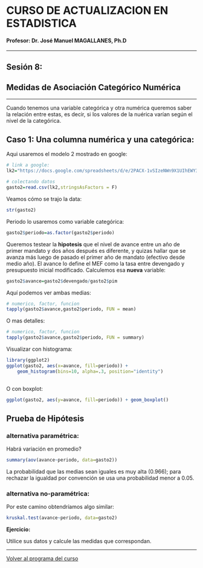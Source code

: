 # CURSO DE ACTUALIZACION EN ESTADISTICA

#### Profesor: Dr. José Manuel MAGALLANES, Ph.D

____

## Sesión 8: 

## **Medidas de Asociación Categórico Numérica**

____

Cuando tenemos una variable categórica y otra numérica queremos saber la relación entre estas, es decir, si los valores de la nuérica varían según el nivel de la categórica. 

## Caso 1: Una columna numérica y una categórica:

Aqui usaremos el modelo 2 mostrado en google:


```r
# link a google:
lk2="https://docs.google.com/spreadsheets/d/e/2PACX-1vSIzeNWn9X1UIhEWY3pnAPdUdSP9Ni7k2btVnt9GuatiSexZCAVmn09INK2fpeY8SqKPWciBI4OSfRh/pub?gid=1108202370&single=true&output=csv"

# colectando datos
gasto2=read.csv(lk2,stringsAsFactors = F)
```


Veamos cómo se trajo la data:
```r
str(gasto2)
```


Periodo lo usaremos como variable categórica:

```r
gasto2$periodo=as.factor(gasto2$periodo)
```


Queremos testear la **hipotesis** que el nivel de avance entre un año de primer mandato y dos años después es diferente, y quizas hallar que se avanza más luego de pasado el primer año de mandato (efectivo desde medio año). El avance lo define el MEF como la tasa entre devengado y presupuesto inicial modificado. Calculemos esa **nueva** variable:

```r
gasto2$avance=gasto2$devengado/gasto2$pim
```

Aquí podemos ver ambas medias:

```r
# numerico, factor, funcion
tapply(gasto2$avance,gasto2$periodo, FUN = mean)
```

O mas detalles:

```r
# numerico, factor, funcion
tapply(gasto2$avance,gasto2$periodo, FUN = summary)
```

Visualizar con histograma:

```r
library(ggplot2)
ggplot(gasto2, aes(x=avance, fill=periodo)) +
    geom_histogram(bins=10, alpha=.3, position="identity") 
    
```

O con boxplot:

```r
ggplot(gasto2, aes(y=avance, fill=periodo)) + geom_boxplot()
```

## Prueba de Hipótesis

### alternativa paramétrica:

Habrá variación en promedio?
```r
summary(aov(avance~periodo, data=gasto2))
```

La probabilidad que las medias sean iguales es muy alta (0.966); para rechazar la igualdad por convención se usa una probabilidad menor a 0.05.


### alternativa no-paramétrica:

Por este camino obtendríamos algo similar:

```r
kruskal.test(avance~periodo, data=gasto2)
```

**Ejercicio:**

Utilice sus datos y calcule las medidas que correspondan.

____

[Volver al programa del curso](https://coursesandtutorials.github.io/Estadistica/)

